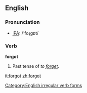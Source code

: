 ==English==

=== Pronunciation ===
*[[w:IPA|IPA]]: /'foɻgɒt/

=== Verb ===
'''forgot'''
#Past tense of ''to [[forget]]''.


[[Category:English irregular verb forms]]

[[it:forgot]]
[[zh:forgot]]